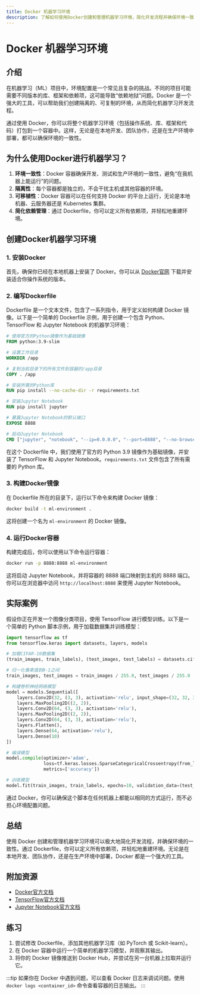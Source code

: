 ```yaml
---
title: Docker 机器学习环境
description: 了解如何使用Docker创建和管理机器学习环境，简化开发流程并确保环境一致性。
---
```


# Docker 机器学习环境

## 介绍

在机器学习（ML）项目中，环境配置是一个常见且复杂的挑战。不同的项目可能需要不同版本的库、框架和依赖项，这可能导致“依赖地狱”问题。Docker 是一个强大的工具，可以帮助我们创建隔离的、可复制的环境，从而简化机器学习开发流程。

通过使用 Docker，你可以将整个机器学习环境（包括操作系统、库、框架和代码）打包到一个容器中。这样，无论是在本地开发、团队协作，还是在生产环境中部署，都可以确保环境的一致性。

## 为什么使用Docker进行机器学习？

1. **环境一致性**：Docker 容器确保开发、测试和生产环境的一致性，避免“在我机器上能运行”的问题。
2. **隔离性**：每个容器都是独立的，不会干扰主机或其他容器的环境。
3. **可移植性**：Docker 容器可以在任何支持 Docker 的平台上运行，无论是本地机器、云服务器还是 Kubernetes 集群。
4. **简化依赖管理**：通过 Dockerfile，你可以定义所有依赖项，并轻松地重建环境。

## 创建Docker机器学习环境

### 1. 安装Docker

首先，确保你已经在本地机器上安装了 Docker。你可以从 [Docker官网](https://www.docker.com/) 下载并安装适合你操作系统的版本。

### 2. 编写Dockerfile

Dockerfile 是一个文本文件，包含了一系列指令，用于定义如何构建 Docker 镜像。以下是一个简单的 Dockerfile 示例，用于创建一个包含 Python、TensorFlow 和 Jupyter Notebook 的机器学习环境：

```dockerfile
# 使用官方的Python镜像作为基础镜像
FROM python:3.9-slim

# 设置工作目录
WORKDIR /app

# 复制当前目录下的所有文件到容器的/app目录
COPY . /app

# 安装所需的Python库
RUN pip install --no-cache-dir -r requirements.txt

# 安装Jupyter Notebook
RUN pip install jupyter

# 暴露Jupyter Notebook的默认端口
EXPOSE 8888

# 启动Jupyter Notebook
CMD ["jupyter", "notebook", "--ip=0.0.0.0", "--port=8888", "--no-browser", "--allow-root"]
```

在这个 Dockerfile 中，我们使用了官方的 Python 3.9 镜像作为基础镜像，并安装了 TensorFlow 和 Jupyter Notebook。`requirements.txt` 文件包含了所有需要的 Python 库。

### 3. 构建Docker镜像

在 Dockerfile 所在的目录下，运行以下命令来构建 Docker 镜像：

```bash
docker build -t ml-environment .
```

这将创建一个名为 `ml-environment` 的 Docker 镜像。

### 4. 运行Docker容器

构建完成后，你可以使用以下命令运行容器：

```bash
docker run -p 8888:8888 ml-environment
```

这将启动 Jupyter Notebook，并将容器的 8888 端口映射到主机的 8888 端口。你可以在浏览器中访问 `http://localhost:8888` 来使用 Jupyter Notebook。

## 实际案例

假设你正在开发一个图像分类项目，使用 TensorFlow 进行模型训练。以下是一个简单的 Python 脚本示例，用于加载数据集并训练模型：

```python
import tensorflow as tf
from tensorflow.keras import datasets, layers, models

# 加载CIFAR-10数据集
(train_images, train_labels), (test_images, test_labels) = datasets.cifar10.load_data()

# 归一化像素值到0-1之间
train_images, test_images = train_images / 255.0, test_images / 255.0

# 构建卷积神经网络模型
model = models.Sequential([
    layers.Conv2D(32, (3, 3), activation='relu', input_shape=(32, 32, 3)),
    layers.MaxPooling2D((2, 2)),
    layers.Conv2D(64, (3, 3), activation='relu'),
    layers.MaxPooling2D((2, 2)),
    layers.Conv2D(64, (3, 3), activation='relu'),
    layers.Flatten(),
    layers.Dense(64, activation='relu'),
    layers.Dense(10)
])

# 编译模型
model.compile(optimizer='adam',
              loss=tf.keras.losses.SparseCategoricalCrossentropy(from_logits=True),
              metrics=['accuracy'])

# 训练模型
model.fit(train_images, train_labels, epochs=10, validation_data=(test_images, test_labels))
```

通过 Docker，你可以确保这个脚本在任何机器上都能以相同的方式运行，而不必担心环境配置问题。

## 总结

使用 Docker 创建和管理机器学习环境可以极大地简化开发流程，并确保环境的一致性。通过 Dockerfile，你可以定义所有依赖项，并轻松地重建环境。无论是在本地开发、团队协作，还是在生产环境中部署，Docker 都是一个强大的工具。

## 附加资源

- [Docker官方文档](https://docs.docker.com/)
- [TensorFlow官方文档](https://www.tensorflow.org/)
- [Jupyter Notebook官方文档](https://jupyter.org/documentation)

## 练习

1. 尝试修改 Dockerfile，添加其他机器学习库（如 PyTorch 或 Scikit-learn）。
2. 在 Docker 容器中运行一个简单的机器学习模型，并观察其输出。
3. 将你的 Docker 镜像推送到 Docker Hub，并尝试在另一台机器上拉取并运行它。

:::tip
如果你在 Docker 中遇到问题，可以查看 Docker 日志来调试问题。使用 `docker logs <container_id>` 命令查看容器的日志输出。
:::
